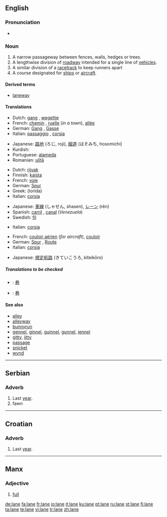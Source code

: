 {{see|Lane}}
==English==

===Pronunciation===
*{{audio|en-us-lane.ogg|Audio (US)}}
*:{{rhymes|eɪn}}

===Noun===
{{en-noun}}

# A narrow passageway between fences, walls, hedges or trees.
# A lengthwise division of [[roadway]] intended for a single line of [[vehicle]]s.
# A similar division of a [[racetrack]] to keep runners apart
# A course designated for [[ship]]s or [[aircraft]].

====Derived terms====
*[[laneway]]

====Translations====
{{trans-top|passageway}}
*Dutch: [[gang#German|gang]] {{m}}, [[wegeltje]] {{n}}
*French: [[chemin]] {{m}}, [[ruelle]] {{f}} (''in a town''), [[allée]] {{f}}
*German: [[Gang]] {{m}}, [[Gasse]] {{f}}
*Italian: [[passaggio]] {{m}}, [[corsia]] {{f}}
{{trans-mid}}
*Japanese: [[路地]] (ろじ, roji), [[細道]] (ほそみち, hosomichi)
*Kurdish: {{KUchar|[[کۆڵان]]}}
*Portuguese: [[alameda]]
*Romanian: [[uliţă]] {{f}}
{{trans-bottom}}

{{trans-top|division of roadway}}
*Dutch: [[rijvak]] {{n}}
*Finnish: [[kaista]]
*French: [[voie]] {{f}}
*German: [[Spur]] {{f}}
*Greek: {{t|el|λωρίδα|f|}} (lorída)
*Italian: [[corsia]] {{f}}
{{trans-mid}}
*Japanese: [[車線]] (しゃせん, shasen), [[レーン]] (rēn)
*Spanish: [[carril]] {{m}}, [[canal]] {{m}} (''Venezuela'')
*Swedish: [[fil#Swedish|fil]] {{c}}
{{trans-bottom}}

{{trans-top|division of racetrack}}
*Italian: [[corsia]] {{f}}
{{trans-mid}}
{{trans-bottom}}

{{trans-top|course for ships or aircraft}}
*French: [[couloir aérien]] {{m}} (''for aircraft''), [[couloir]] {{m}}
*German: [[Spur]] {{f}}, [[Route]] {{f}}
*Italian: [[corsia]] {{f}}
{{trans-mid}}
*Japanese: [[規定航路]] (きていこうろ, kiteikōro)
{{trans-bottom}}

=====Translations to be checked=====
<!--Remove this section once all of the translations below have been moved into the tables above.-->
{{checktrans}}
*{{ttbc|Chinese}}: [[巷]]
*{{ttbc|CJKV Characters}}: [[巷]]

====See also====
*[[alley]]
*[[alleyway]]
*[[bunnyrun]]
*[[gennel]], [[ginnel]], [[guinnel]], [[gunnel]], [[jennel]]
*[[gitty]], [[jitty]]
*[[passage]]
*[[snicket]]
*[[wynd]]

----

==Serbian==

===Adverb===
{{infl|sr|adverb}}

# Last [[year]].
# fawn

----

==Croatian==

===Adverb===
{{infl|hr|adverb}}

# Last [[year]].

----

==Manx==

===Adjective===
{{infl|gv|adjective}}

# [[full]]

[[de:lane]]
[[fa:lane]]
[[fr:lane]]
[[io:lane]]
[[it:lane]]
[[ku:lane]]
[[pt:lane]]
[[ru:lane]]
[[st:lane]]
[[fi:lane]]
[[ta:lane]]
[[te:lane]]
[[vi:lane]]
[[tr:lane]]
[[zh:lane]]